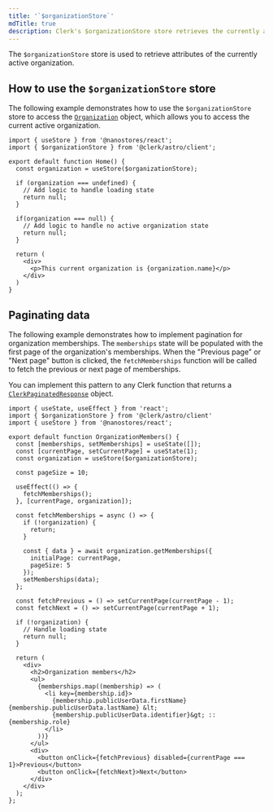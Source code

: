 ```yaml
---
title: '`$organizationStore`'
mdTitle: true
description: Clerk's $organizationStore store retrieves the currently active organization.
---
```


The `$organizationStore` store is used to retrieve attributes of the currently active organization.

## How to use the `$organizationStore` store

The following example demonstrates how to use the `$organizationStore` store to access the [`Organization`](https://clerk.com/docs/references/javascript/organization/organization) object, which allows you to access the current active organization.

```tsx {{ prettier: false, filename: 'session.tsx' }}
import { useStore } from '@nanostores/react';
import { $organizationStore } from '@clerk/astro/client';

export default function Home() {
  const organization = useStore($organizationStore);

  if (organization === undefined) {
    // Add logic to handle loading state
    return null;
  }

  if(organization === null) {
    // Add logic to handle no active organization state
    return null;
  }

  return (
    <div>
      <p>This current organization is {organization.name}</p>
    </div>
  )
}
```

## Paginating data

The following example demonstrates how to implement pagination for organization memberships. The `memberships` state will be populated with the first page of the organization's memberships. When the "Previous page" or "Next page" button is clicked, the `fetchMemberships` function will be called to fetch the previous or next page of memberships.

You can implement this pattern to any Clerk function that returns a [`ClerkPaginatedResponse`](https://clerk.com/docs/references/javascript/types/clerk-paginated-response#clerk-paginated-response) object.

```tsx {{ prettier: false, filename: 'organization-members.tsx' }}
import { useState, useEffect } from 'react';
import { $organizationStore } from '@clerk/astro/client'
import { useStore } from '@nanostores/react';

export default function OrganizationMembers() {
  const [memberships, setMemberships] = useState([]);
  const [currentPage, setCurrentPage] = useState(1);
  const organization = useStore($organizationStore);

  const pageSize = 10;

  useEffect(() => {
    fetchMemberships();
  }, [currentPage, organization]);

  const fetchMemberships = async () => {
    if (!organization) {
      return;
    }

    const { data } = await organization.getMemberships({
      initialPage: currentPage,
      pageSize: 5
    });
    setMemberships(data);
  };

  const fetchPrevious = () => setCurrentPage(currentPage - 1);
  const fetchNext = () => setCurrentPage(currentPage + 1);

  if (!organization) {
    // Handle loading state
    return null;
  }

  return (
    <div>
      <h2>Organization members</h2>
      <ul>
        {memberships.map((membership) => (
          <li key={membership.id}>
            {membership.publicUserData.firstName} {membership.publicUserData.lastName} &lt;
            {membership.publicUserData.identifier}&gt; :: {membership.role}
          </li>
        ))}
      </ul>
      <div>
        <button onClick={fetchPrevious} disabled={currentPage === 1}>Previous</button>
        <button onClick={fetchNext}>Next</button>
      </div>
    </div>
  );
};
```

